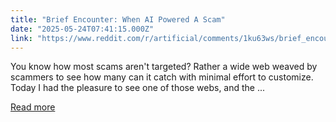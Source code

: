 ```yaml
---
title: "Brief Encounter: When AI Powered A Scam"
date: "2025-05-24T07:41:15.000Z"
link: "https://www.reddit.com/r/artificial/comments/1ku63ws/brief_encounter_when_ai_powered_a_scam/"
---
```


You know how most scams aren't targeted? Rather a wide web weaved by scammers to see how many can it catch with minimal effort to customize. Today I had the pleasure to see one of those webs, and the ...

[Read more](https://www.reddit.com/r/artificial/comments/1ku63ws/brief_encounter_when_ai_powered_a_scam/)
